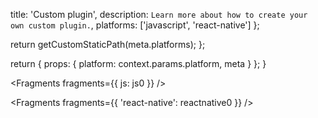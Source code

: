 
  title: 'Custom plugin',
  description: `Learn more about how to create your own custom plugin.`,
  platforms: ['javascript', 'react-native']
};

  return getCustomStaticPath(meta.platforms);
};

  return {
    props: {
      platform: context.params.platform,
      meta
    }
  };
}


<Fragments fragments={{ js: js0 }} />


<Fragments fragments={{ 'react-native': reactnative0 }} />
